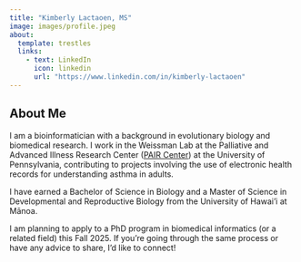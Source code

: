 ```yaml
---
title: "Kimberly Lactaoen, MS"
image: images/profile.jpeg
about:
  template: trestles
  links:
    - text: LinkedIn
      icon: linkedin
      url: "https://www.linkedin.com/in/kimberly-lactaoen"
---
```


::: column-page
## About Me

I am a bioinformatician with a background in evolutionary biology and biomedical research. I work in the Weissman Lab at the Palliative and Advanced Illness Research Center ([PAIR Center](https://pair.upenn.edu/)) at the University of Pennsylvania, contributing to projects involving the use of electronic health records for understanding asthma in adults.

I have earned a Bachelor of Science in Biology and a Master of Science in Developmental and Reproductive Biology from the University of Hawai’i at Mānoa.

I am planning to apply to a PhD program in biomedical informatics (or a related field) this Fall 2025. If you're going through the same process or have any advice to share, I'd like to connect!
:::
